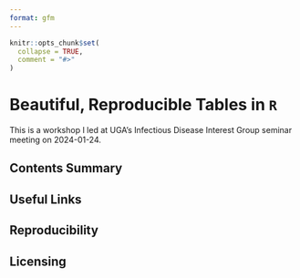 ```yaml
---
format: gfm
---
```


<!-- README.md is generated from README.Rmd. Please edit that file -->

```r
knitr::opts_chunk$set(
  collapse = TRUE,
  comment = "#>"
)
```

# Beautiful, Reproducible Tables in `R`

This is a workshop I led at UGA's Infectious Disease Interest Group seminar
meeting on 2024-01-24.

<!-- badges: start -->
<!-- badges: end -->

## Contents Summary

## Useful Links

## Reproducibility

## Licensing
